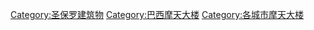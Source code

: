 [[Category:圣保罗建筑物|Category:圣保罗建筑物]]
[[Category:巴西摩天大楼|Category:巴西摩天大楼]]
[[Category:各城市摩天大楼|Category:各城市摩天大楼]]